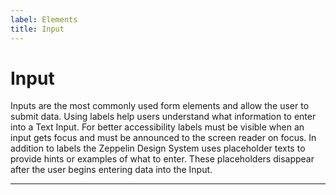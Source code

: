 ```yaml
---
label: Elements
title: Input
---
```



# Input

Inputs are the most commonly used form elements and allow the user to submit data. Using labels help users understand what information to enter into a Text Input. For better accessibility labels must be visible when an input gets focus and must be announced to the screen reader on focus. In addition to labels the Zeppelin Design System uses placeholder texts to provide hints or examples of what to enter. These placeholders disappear after the user begins entering data into the Input.

---

<ElementLayout element="input" />
